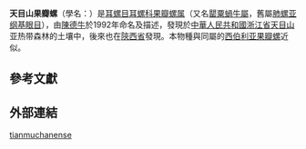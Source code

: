 {{Speciesbox
 | taxon = Carychium tianmuchanense
 | authority = [[陳德牛|Chen]], 1992
}}

'''天目山果瓣螺'''（學名：{{lang|la|''Carychium tianmuchanense''}}）是[[耳螺目|耳螺目]][[耳螺科|耳螺科]]{{r|Bouchet 2017}}[[果瓣螺属|果瓣螺属]]（又名[[罌粟蝸牛屬|罌粟蝸牛屬]]，舊屬[[肺螺亚纲|肺螺亚纲]][[基眼目|基眼目]]）{{r|Chen 1992|Chen et al 1995}}，由[[陳德牛|陳德牛]]於1992年命名及描述，發現於[[中華人民共和國|中華人民共和國]][[浙江省|浙江省]][[天目山_(浙江)|天目山]]亚热带森林的土壤中{{r|Chen 1992}}，後來也在[[陝西省|陝西省]]發現{{r|Chen et al 1995}}。本物種與同屬的[[西伯利亚果瓣螺|西伯利亚果瓣螺]]近似{{r |Chen 1992}}。

==參考文獻==
{{Reflist|refs=
<ref name="Bouchet 2017">{{Bouchet 2017}}</ref>
<ref name="Chen 1992">{{cite journal
 |url=https://tow.cnki.net/kcms/detail/detail.aspx?filename=DWFL199204005&dbcode=CRJT_CJFD&dbname=CJFD9093&v=
 |author=陳德牛 |year=1992
 |title=中国陆生贝类一新种(腹足纲:基眼目:耳螺科)
 |journal=《[[动物分类学报|动物分类学报]]》
 |volume=17 |issue=4
 |pages=405-407 |language=zh-hans }}</ref>
<ref name="Chen et al 1995">{{cite journal
 |url=https://tow.cnki.net/kcms/detail/detail.aspx?filename=DWFL501.004&dbcode=CRJT_CJFD&dbname=CJFD9495&v=
 |author1=陈德牛 |author2=刘延虹 |author3=苏小记 |year=1995
 |title=中国果瓣螺属─新纪录（肺螺亚纲：基眼目：耳螺科）
 |journal=《动物分类学报》
 |volume=20 |issue=1
 |pages=34 |language=zh-hans }}</ref>
}}

==外部連結==
{{Taxonbar}}
[[Category:罌粟蝸牛屬|tianmuchanense]]